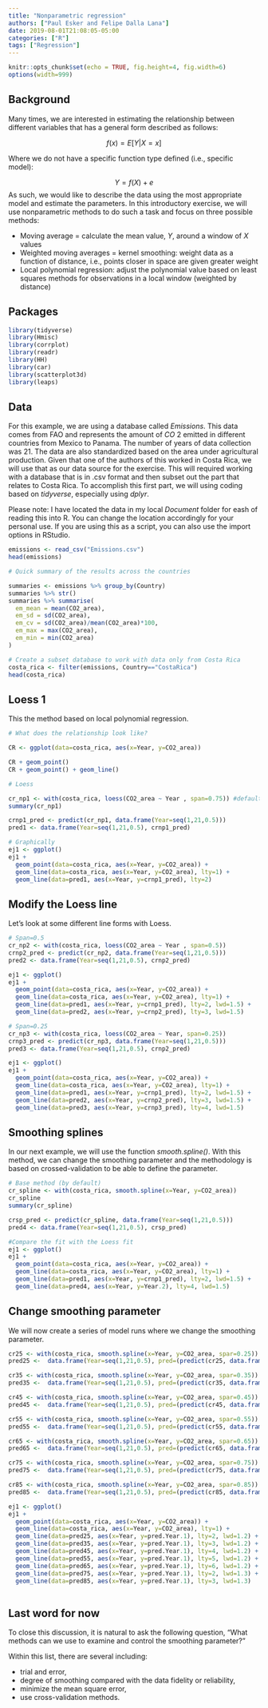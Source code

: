 ```yaml
---
title: "Nonparametric regression"
authors: ["Paul Esker and Felipe Dalla Lana"]
date: 2019-08-01T21:08:05-05:00
categories: ["R"]
tags: ["Regression"]
---
```


```r
knitr::opts_chunk$set(echo = TRUE, fig.height=4, fig.width=6)
options(width=999)
```

## Background

Many times, we are interested in estimating the relationship between different variables that has a general form described as follows:

$$f(x) = E[Y|X=x]$$

Where we do not have a specific function type defined (i.e., specific model):

$$Y = f(X) + e$$
As such, we would like to describe the data using the most appropriate model and estimate the parameters. In this introductory exercise, we will use nonparametric methods to do such a task and focus on three possible methods:

* Moving average  = calculate the mean value, *Y*, around a window of *X* values
* Weighted moving averages = kernel smoothing: weight data as a function of distance, i.e., points closer in space are given greater weight
* Local polynomial regression: adjust the polynomial value based on least squares methods for observations in a local window (weighted by distance)

## Packages

```r

library(tidyverse)
library(Hmisc)
library(corrplot)
library(readr)
library(HH)
library(car)
library(scatterplot3d)
library(leaps)

```

## Data

For this example, we are using a database called *Emissions*. This data comes from FAO and represents the amount of $CO~2$ emitted in different countries from Mexico to Panama. The number of years of data collection was 21. The data are also standardized based on the area under agricultural production. Given that one of the authors of this worked in Costa Rica, we will use that as our data source for the exercise. This will required working with a database that is in .csv format and then subset out the part that relates to Costa Rica. To accomplish this first part, we will using coding based on *tidyverse*, especially using *dplyr*.

Please note: I have located the data in my local *Document* folder for eash of reading this into R. You can change the location accordingly for your personal use. If you are using this as a script, you can also use the import options in RStudio. 

```r

emissions <- read_csv("Emissions.csv")
head(emissions)

# Quick summary of the results across the countries

summaries <- emissions %>% group_by(Country)
summaries %>% str()
summaries %>% summarise(
  em_mean = mean(CO2_area),
  em_sd = sd(CO2_area),
  em_cv = sd(CO2_area)/mean(CO2_area)*100,
  em_max = max(CO2_area),
  em_min = min(CO2_area)
)

# Create a subset database to work with data only from Costa Rica
costa_rica <- filter(emissions, Country=="CostaRica")
head(costa_rica)

```

## Loess 1

This the method based on local polynomial regression.

```r

# What does the relationship look like?

CR <- ggplot(data=costa_rica, aes(x=Year, y=CO2_area))

CR + geom_point()
CR + geom_point() + geom_line()

# Loess

cr_np1 <- with(costa_rica, loess(CO2_area ~ Year , span=0.75)) #default method
summary(cr_np1)

crnp1_pred <- predict(cr_np1, data.frame(Year=seq(1,21,0.5)))
pred1 <- data.frame(Year=seq(1,21,0.5), crnp1_pred)

# Graphically
ej1 <- ggplot() 
ej1 +
  geom_point(data=costa_rica, aes(x=Year, y=CO2_area)) +
  geom_line(data=costa_rica, aes(x=Year, y=CO2_area), lty=1) +
  geom_line(data=pred1, aes(x=Year, y=crnp1_pred), lty=2)

```

## Modify the Loess line 

Let's look at some different line forms with Loess. 

```r

# Span=0.5
cr_np2 <- with(costa_rica, loess(CO2_area ~ Year , span=0.5))
crnp2_pred <- predict(cr_np2, data.frame(Year=seq(1,21,0.5)))
pred2 <- data.frame(Year=seq(1,21,0.5), crnp2_pred)

ej1 <- ggplot() 
ej1 +
  geom_point(data=costa_rica, aes(x=Year, y=CO2_area)) +
  geom_line(data=costa_rica, aes(x=Year, y=CO2_area), lty=1) +
  geom_line(data=pred1, aes(x=Year, y=crnp1_pred), lty=2, lwd=1.5) +
  geom_line(data=pred2, aes(x=Year, y=crnp2_pred), lty=3, lwd=1.5)

# Span=0.25
cr_np3 <- with(costa_rica, loess(CO2_area ~ Year, span=0.25))
crnp3_pred <- predict(cr_np3, data.frame(Year=seq(1,21,0.5)))
pred3 <- data.frame(Year=seq(1,21,0.5), crnp2_pred)

ej1 <- ggplot() 
ej1 +
  geom_point(data=costa_rica, aes(x=Year, y=CO2_area)) +
  geom_line(data=costa_rica, aes(x=Year, y=CO2_area), lty=1) +
  geom_line(data=pred1, aes(x=Year, y=crnp1_pred), lty=2, lwd=1.5) +
  geom_line(data=pred2, aes(x=Year, y=crnp2_pred), lty=3, lwd=1.5) +
  geom_line(data=pred3, aes(x=Year, y=crnp3_pred), lty=4, lwd=1.5)

```

## Smoothing splines

In our next example, we will use the function *smooth.spline()*. With this method, we can change the smoothing parameter and the methodology is based on crossed-validation to be able to define the parameter.

```r

# Base method (by default)
cr_spline <- with(costa_rica, smooth.spline(x=Year, y=CO2_area))
cr_spline
summary(cr_spline)

crsp_pred <- predict(cr_spline, data.frame(Year=seq(1,21,0.5)))
pred4 <- data.frame(Year=seq(1,21,0.5), crsp_pred)

#Compare the fit with the Loess fit
ej1 <- ggplot() 
ej1 +
  geom_point(data=costa_rica, aes(x=Year, y=CO2_area)) +
  geom_line(data=costa_rica, aes(x=Year, y=CO2_area), lty=1) +
  geom_line(data=pred1, aes(x=Year, y=crnp1_pred), lty=2, lwd=1.5) +
  geom_line(data=pred4, aes(x=Year, y=Year.2), lty=4, lwd=1.5)
```

## Change smoothing parameter

We will now create a series of model runs where we change the smoothing parameter.

```r

cr25 <- with(costa_rica, smooth.spline(x=Year, y=CO2_area, spar=0.25))
pred25 <-  data.frame(Year=seq(1,21,0.5), pred=(predict(cr25, data.frame(Year=seq(1,21,0.5)))))

cr35 <- with(costa_rica, smooth.spline(x=Year, y=CO2_area, spar=0.35))
pred35 <-  data.frame(Year=seq(1,21,0.5), pred=(predict(cr35, data.frame(Year=seq(1,21,0.5)))))

cr45 <- with(costa_rica, smooth.spline(x=Year, y=CO2_area, spar=0.45))
pred45 <-  data.frame(Year=seq(1,21,0.5), pred=(predict(cr45, data.frame(Year=seq(1,21,0.5)))))

cr55 <- with(costa_rica, smooth.spline(x=Year, y=CO2_area, spar=0.55))
pred55 <-  data.frame(Year=seq(1,21,0.5), pred=(predict(cr55, data.frame(Year=seq(1,21,0.5)))))

cr65 <- with(costa_rica, smooth.spline(x=Year, y=CO2_area, spar=0.65))
pred65 <-  data.frame(Year=seq(1,21,0.5), pred=(predict(cr65, data.frame(Year=seq(1,21,0.5)))))

cr75 <- with(costa_rica, smooth.spline(x=Year, y=CO2_area, spar=0.75))
pred75 <-  data.frame(Year=seq(1,21,0.5), pred=(predict(cr75, data.frame(Year=seq(1,21,0.5)))))

cr85 <- with(costa_rica, smooth.spline(x=Year, y=CO2_area, spar=0.85))
pred85 <-  data.frame(Year=seq(1,21,0.5), pred=(predict(cr85, data.frame(Year=seq(1,21,0.5)))))

ej1 <- ggplot() 
ej1 +
  geom_point(data=costa_rica, aes(x=Year, y=CO2_area)) +
  geom_line(data=costa_rica, aes(x=Year, y=CO2_area), lty=1) +
  geom_line(data=pred25, aes(x=Year, y=pred.Year.1), lty=2, lwd=1.2) +
  geom_line(data=pred35, aes(x=Year, y=pred.Year.1), lty=3, lwd=1.2) +
  geom_line(data=pred45, aes(x=Year, y=pred.Year.1), lty=4, lwd=1.2) +
  geom_line(data=pred55, aes(x=Year, y=pred.Year.1), lty=5, lwd=1.2) +
  geom_line(data=pred65, aes(x=Year, y=pred.Year.1), lty=6, lwd=1.2) +
  geom_line(data=pred75, aes(x=Year, y=pred.Year.1), lty=2, lwd=1.3) +
  geom_line(data=pred85, aes(x=Year, y=pred.Year.1), lty=3, lwd=1.3) 
  
```

## Last word for now

To close this discussion, it is natural to ask the following question, "What methods can we use to examine and control the smoothing parameter?" 

Within this list, there are several including:

* trial and error,
* degree of smoothing compared with the data fidelity or reliability,
* minimize the mean square error,
* use cross-validation methods.